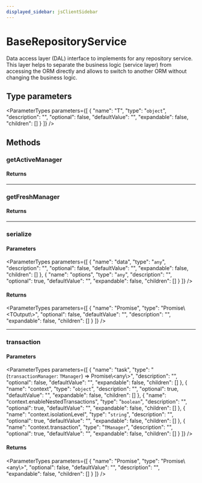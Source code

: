```yaml
---
displayed_sidebar: jsClientSidebar
---
```



# BaseRepositoryService

Data access layer (DAL) interface to implements for any repository service.
This layer helps to separate the business logic (service layer) from accessing the
ORM directly and allows to switch to another ORM without changing the business logic.

## Type parameters

<ParameterTypes parameters={[
  {
    "name": "T",
    "type": "`object`",
    "description": "",
    "optional": false,
    "defaultValue": "",
    "expandable": false,
    "children": []
  }
]} />

## Methods

### getActiveManager

#### Returns

<ParameterTypes parameters={[]} />

___

### getFreshManager

#### Returns

<ParameterTypes parameters={[]} />

___

### serialize

#### Parameters

<ParameterTypes parameters={[
  {
    "name": "data",
    "type": "`any`",
    "description": "",
    "optional": false,
    "defaultValue": "",
    "expandable": false,
    "children": []
  },
  {
    "name": "options",
    "type": "`any`",
    "description": "",
    "optional": true,
    "defaultValue": "",
    "expandable": false,
    "children": []
  }
]} />

#### Returns

<ParameterTypes parameters={[
  {
    "name": "Promise",
    "type": "Promise\\&#60;TOutput\\&#62;",
    "optional": false,
    "defaultValue": "",
    "description": "",
    "expandable": false,
    "children": []
  }
]} />

___

### transaction

#### Parameters

<ParameterTypes parameters={[
  {
    "name": "task",
    "type": "(`transactionManager`: `TManager`) => Promise\\&#60;any\\&#62;",
    "description": "",
    "optional": false,
    "defaultValue": "",
    "expandable": false,
    "children": []
  },
  {
    "name": "context",
    "type": "`object`",
    "description": "",
    "optional": true,
    "defaultValue": "",
    "expandable": false,
    "children": []
  },
  {
    "name": "context.enableNestedTransactions",
    "type": "`boolean`",
    "description": "",
    "optional": true,
    "defaultValue": "",
    "expandable": false,
    "children": []
  },
  {
    "name": "context.isolationLevel",
    "type": "`string`",
    "description": "",
    "optional": true,
    "defaultValue": "",
    "expandable": false,
    "children": []
  },
  {
    "name": "context.transaction",
    "type": "`TManager`",
    "description": "",
    "optional": true,
    "defaultValue": "",
    "expandable": false,
    "children": []
  }
]} />

#### Returns

<ParameterTypes parameters={[
  {
    "name": "Promise",
    "type": "Promise\\&#60;any\\&#62;",
    "optional": false,
    "defaultValue": "",
    "description": "",
    "expandable": false,
    "children": []
  }
]} />
